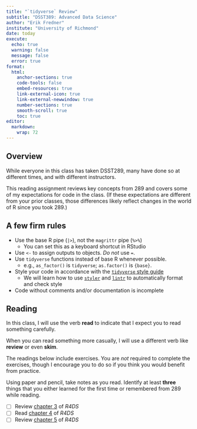 ```yaml
---
title: "`tidyverse` Review"
subtitle: "DSST389: Advanced Data Science"
author: "Erik Fredner"
institute: "University of Richmond"
date: today
execute:
  echo: true
  warning: false
  message: false
  error: true
format:
  html:
    anchor-sections: true
    code-tools: false
    embed-resources: true
    link-external-icon: true
    link-external-newwindow: true
    number-sections: true
    smooth-scroll: true
    toc: true
editor:
  markdown:
    wrap: 72
---
```


## Overview

While everyone in this class has taken DSST289, many have done so at different times, and with different instructors.

This reading assignment reviews key concepts from 289 and covers some of my expectations for code in the class. (If these expectations are different from your prior classes, those differences likely reflect changes in the world of R since you took 289.)

## A few firm rules

- Use the base R pipe (`|>`), not the `magrittr` pipe (`%>%`)
  - You can set this as a keyboard shortcut in RStudio
- Use `<-` to assign outputs to objects. *Do not* use `=`.
- Use `tidyverse` functions instead of base R whenever possible.
  - e.g., `as_factor()` is `tidyverse`; `as.factor()` is `{base}`.
- Style your code in accordance with the [`tidyverse` style guide](https://style.tidyverse.org/)
  - We will learn how to use [`styler`](https://styler.r-lib.org/) and [`lintr`](https://lintr.r-lib.org/) to automatically format and check style
- Code without comments and/or documentation is incomplete

## Reading

In this class, I will use the verb **read** to indicate that I expect you to read something carefully.

When you can read something more casually, I will use a different verb like **review** or even **skim**.

The readings below include exercises. You are *not* required to complete the exercises, though I encourage you to do so if you think you would benefit from practice.

:::{.callout-important}
Using paper and pencil, take notes as you read. Identify at least **three** things that you either learned for the first time or remembered from 289 while reading.
:::

- [ ] Review [chapter 3](https://r4ds.hadley.nz/data-transform) of *R4DS*
- [ ] Read [chapter 4](https://r4ds.hadley.nz/workflow-style) of *R4DS*
- [ ] Review [chapter 5](https://r4ds.hadley.nz/data-tidy) of *R4DS*
